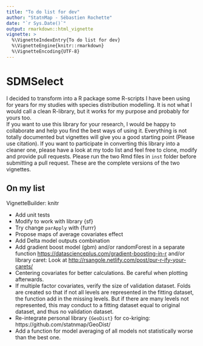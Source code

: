 ```yaml
---
title: "To do list for dev"
author: "StatnMap - Sébastien Rochette"
date: "`r Sys.Date()`"
output: rmarkdown::html_vignette
vignette: >
  %\VignetteIndexEntry{To do list for dev}
  %\VignetteEngine{knitr::rmarkdown}
  %\VignetteEncoding{UTF-8}
---
```

# SDMSelect

I decided to transform into a R package some R-scripts I have been using for years for my studies with species distribution modelling. It is not what I would call a clean R-library, but it works for my purpose and probably for yours too.  
If you want to use this library for your research, I would be happy to collaborate and help you find the best ways of using it. Everything is not totally documented but vignettes will give you a good starting point (Please use citation). If you want to participate in converting this library into a cleaner one, please have a look at my todo list and feel free to clone, modify and provide pull requests. Please run the two Rmd files in `inst` folder before submitting a pull request. These are the complete versions of the two vignettes.

## On my list

VignetteBuilder: knitr

- Add unit tests
- Modify to work with library {sf}
- Try change `parApply` with {furrr}
- Propose maps of average covariates effect
- Add Delta model outputs combination
- Add gradient boost model (gbm) and/or randomForest in a separate function <https://datascienceplus.com/gradient-boosting-in-r> and/or library caret: Look at <http://rsangole.netlify.com/post/pur-r-ify-your-carets/>
- Centering covariates for better calculations. Be careful when plotting afterwards.
- If multiple factor covariates, verify the size of validation dataset. Folds are created so that if not all levels are represented in the fitting dataset, the function add in the missing levels. But if there are many levels not represented, this may conduct to a fitting dataset equal to original dataset, and thus no validation dataset.
- Re-integrate personal library `{GeoDist}` for co-kriging: https://github.com/statnmap/GeoDist/
- Add a function for model averaging of all models not statistically worse than the best one.
